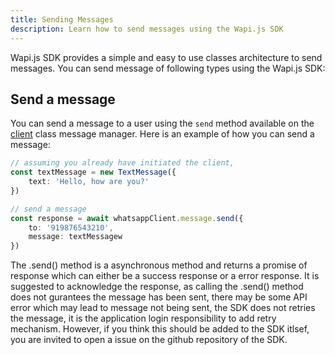 ```yaml
---
title: Sending Messages
description: Learn how to send messages using the Wapi.js SDK
---
```


Wapi.js SDK provides a simple and easy to use classes architecture to send messages. You can send message of following types using the Wapi.js SDK:

## Send a message

You can send a message to a user using the `send` method available on the [client](api-reference/classes/Client) class message manager. Here is an example of how you can send a message:



```typescript
// assuming you already have initiated the client,
const textMessage = new TextMessage({
    text: 'Hello, how are you?'
})

// send a message
const response = await whatsappClient.message.send({
    to: '919876543210',
    message: textMessagew
})
```

<Warning>The .send() method is a asynchronous method and returns a promise of response which can either be a success response or a error response. It is suggested to acknowledge the response, as calling the .send() method does not gurantees the message has been sent, there may be some API error which may lead to message not being sent, the SDK does not retries the message, it is the application login responsibility to add retry mechanism. However, if you think this should be added to the SDK itlsef, you are invited to open a issue on the github repository of the SDK. </Warning>



